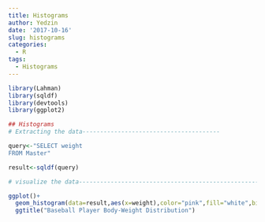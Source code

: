 ```yaml
---
title: Histograms
author: Yedzin
date: '2017-10-16'
slug: histograms
categories:
  - R
tags:
  - Histograms
---
```


```r
library(Lahman)
library(sqldf)
library(devtools)
library(ggplot2)
```

```r
## Histograms
# Extracting the data---------------------------------------

query<-"SELECT weight
FROM Master"

result<-sqldf(query)

# visualize the data---------------------------------------------------

ggplot()+
  geom_histogram(data=result,aes(x=weight),color="pink",fill="white",bins=40)+
  ggtitle("Baseball Player Body-Weight Distribution")

```
